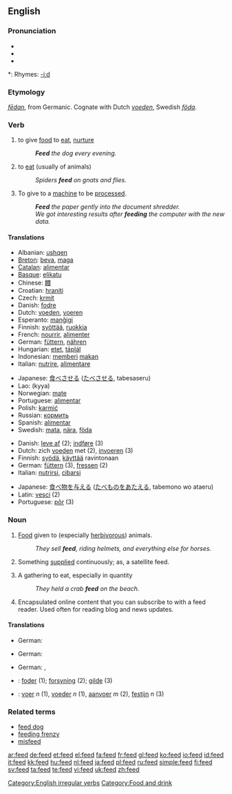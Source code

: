 {{wikipedia|dab=feed}}
==English==

===Pronunciation===
* {{SAMPA|/'fid/}}
* {{IPA|/'fid/}}
* {{audio|en-us-feed.ogg|Audio (US)}}

*: Rhymes: [[Rhymes:English:-iːd|-iːd]]

===Etymology===
{{OE.}} ''[[fedan|fēdan]]'', from Germanic.  Cognate with Dutch ''[[voeden]]'', Swedish ''[[föda]]''.

===Verb===
{{en-verb|feeds|feeding|fed}}

# {{transitive}} to give [[food]] to [[eat]], [[nurture]]
#: '''''Feed''' the dog every evening.''
# {{intransitive}} to [[eat]] (usually of animals)
#: ''Spiders '''feed''' on gnats and flies.''
# {{transitive}} To give to a [[machine]] to be [[process]]ed.
#: '''''Feed''' the paper gently into the document shredder.''
#: ''We got interesting results after '''feeding''' the computer with the new data.''

====Translations====
{{trans-top|to give food to eat}}
* Albanian: [[ushqen]]
* [[Breton]]: [[beva]], [[maga]]
* [[Catalan]]: [[alimentar]]
* [[Basque]]: [[elikatu]]
* Chinese: [[餵]]
* Croatian: [[hraniti]]
* Czech: [[krmit]]
* Danish: [[fodre]]
* Dutch: [[voeden]], [[voeren]]
* Esperanto: [[manĝigi]]
* Finnish: [[syöttää]], [[ruokkia]]
* French: [[nourrir]], [[alimenter]]
* German: [[füttern]], [[nähren]]
* Hungarian: [[etet]], [[táplál]]
* Indonesian: [[beri|memberi]] [[makan]]
* Italian: [[nutrire]], [[alimentare]]
{{trans-mid}}
* Japanese: [[食べさせる]] ([[たべさせる]], tabesaseru)
* Lao: {{Laoo|[[ເກືອ]]}} (kyya)
* Norwegian: [[mate#Norwegian|mate]]
* Portuguese: [[alimentar#Portuguese|alimentar]]
* Polish: [[karmić]]
* Russian: [[кормить]]
* Spanish: [[alimentar#Spanish|alimentar]]
* Swedish: [[mata]], [[nära]], [[föda]]
{{trans-bottom}}

{{trans-top|to eat}}
* Danish: [[leve af]] (2); [[indføre]] (3)
* Dutch: zich [[voeden]] met (2), [[invoeren]] (3)
* Finnish: [[syödä]], [[käyttää]] ravintonaan
* German: [[füttern]] (3), [[fressen]] (2)
* Italian: [[nutrirsi]], [[cibarsi]]
{{trans-mid}}
* Japanese: [[食べ物]]を[[与える]] ([[たべもの]]を[[あたえる]], tabemono wo ataeru)
* Latin: [[vesci]] (2)
* Portuguese: [[pôr]] (3)
{{trans-bottom}}

===Noun===
{{en-noun|s|-}}

# {{uncountable}} [[food|Food]] given to (especially [[herbivor]]ous) animals.
#: ''They sell '''feed''', riding helmets, and everything else for horses.''
# Something [[supply|supplied]] continuously; as, a satellite feed.
# {{countable}} A gathering to eat, especially in quantity
#: ''They held a crab '''feed''' on the beach.''
# Encapsulated online content that you can subscribe to with a feed reader. Used often for reading blog and news updates.

====Translations====
{{trans-top|food given to (especially herbivorous) animals}}
* German: {{t+|de|Futter|n}}
{{trans-mid}}
{{trans-bottom}}

{{trans-top|something supplied continuously; as, a satellite feed}}
* German: {{t+|de|Einspeisung|f}}
{{trans-mid}}
{{trans-bottom}}

{{trans-top|a gathering to eat, especially in quantity}}
* German: {{t+|de|Futtern|n}}, {{t+|de|Fütterung|f}}
{{trans-mid}}
{{trans-bottom}}

{{trans-top|encapsulated online content that you can subscribe to with a feed reader}}
{{trans-mid}}
{{trans-bottom}}

{{checktrans-top}}
* {{ttbc|Danish}}: [[foder]] (1); [[forsyning]] (2); [[gilde]] (3)
* {{ttbc|Dutch}}: [[voer]] ''n'' (1), [[voeder]] ''n'' (1), [[aanvoer]] ''m'' (2), [[festijn]] ''n'' (3)
{{checktrans-bottom}}

===Related terms===
* [[feed dog]]
* [[feeding frenzy]]
* [[misfeed]]

[[Category:English irregular verbs]]
[[Category:Food and drink]]

[[ar:feed]]
[[de:feed]]
[[et:feed]]
[[el:feed]]
[[fa:feed]]
[[fr:feed]]
[[gl:feed]]
[[ko:feed]]
[[io:feed]]
[[id:feed]]
[[it:feed]]
[[kk:feed]]
[[hu:feed]]
[[nl:feed]]
[[ja:feed]]
[[pl:feed]]
[[ru:feed]]
[[simple:feed]]
[[fi:feed]]
[[sv:feed]]
[[ta:feed]]
[[te:feed]]
[[vi:feed]]
[[uk:feed]]
[[zh:feed]]